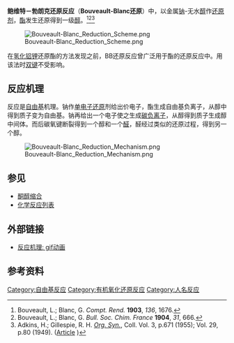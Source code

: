 '''鲍维特－勃朗克还原反应'''（'''Bouveault-Blanc还原'''）中，以金属[[钠|钠]]-无水[[醇|醇]]作[[还原剂|还原剂]]，[[酯|酯]]发生还原得到一级[[醇|醇]]。<ref>Bouveault, L.; Blanc, G. ''Compt. Rend.'' '''1903''', ''136'', 1676.</ref><ref>Bouveault, L.; Blanc, G. ''Bull. Soc. Chim. France'' '''1904''', ''31'', 666.</ref><ref>Adkins, H.; Gillespie, R. H. ''[[Org._Syn.|Org. Syn.]]'', Coll. Vol. 3, p.671 (1955); Vol. 29, p.80 (1949). ([http://www.orgsyn.org/orgsyn/prep.asp?prep=cv3p0671 Article] {{Wayback|url=http://www.orgsyn.org/orgsyn/prep.asp?prep=cv3p0671 |date=20051126030950 }})</ref>

[[File:Bouveault-Blanc_Reduction_Scheme.png|center]]

在[[氢化铝锂|氢化铝锂]]还原酯的方法发现之前，BB还原反应曾广泛用于酯的还原反应中。用该法时[[双键|双键]]不受影响。

== 反应机理 ==
反应是[[自由基|自由基]]机理。钠作[[单电子还原|单电子还原]]剂给出价电子，酯生成自由基负离子，从醇中得到质子变为自由基。钠再给出一个电子使之生成[[碳负离子|碳负离子]]，从醇得到质子生成醇中间体。而后碳氧键断裂得到一个醇和一个[[醛|醛]]，醛经过类似的还原过程，得到另一个醇。

[[File:Bouveault-Blanc_Reduction_Mechanism.png|center]]

== 参见 ==
*[[酮醇缩合|酮醇缩合]]
*[[化学反应列表|化学反应列表]]

== 外部链接 ==
*[https://commons.wikimedia.org/wiki/File%3AB-B-R_startAnimGif.gif 反应机理: gif动画 ] {{Wayback|url=https://commons.wikimedia.org/wiki/File%3AB-B-R_startAnimGif.gif |date=20170807035813 }}

== 参考资料 ==
<div class="references-small">
<references/>
</div>

[[Category:自由基反应|Category:自由基反应]]
[[Category:有机氧化还原反应|Category:有机氧化还原反应]]
[[Category:人名反应|Category:人名反应]]
